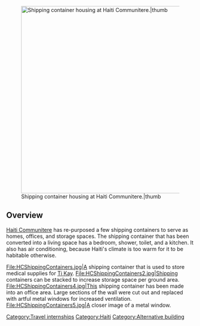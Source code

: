 [[File:HCShippingContainers3.jpg|500px|Shipping container housing at Haiti Communitere.|thumb]]
==Overview==
[[Haiti Communitere]] has re-purposed a few shipping containers to serve as homes, offices, and storage spaces. The shipping container that has been converted into a living space has a bedroom, shower, toilet, and a kitchen. It also has air conditioning, because Haiti's climate is too warm for it to be habitable otherwise.

<gallery widths=200>
File:HCShippingContainers.jpg|A shipping container that is used to store medical supplies for [http://www.tikayhaiti.org/ Ti Kay].
File:HCShippingContainers2.jpg|Shipping containers can be stacked to increase storage space per ground area.
File:HCShippingContainers4.jpg|This shipping container has been made into an office area. Large sections of the wall were cut out and replaced with artful metal windows for increased ventilation. 
File:HCShippingContainers5.jpg|A closer image of a metal window.
</gallery>


[[Category:Travel internships]]
[[Category:Haiti]]
[[Category:Alternative building]]